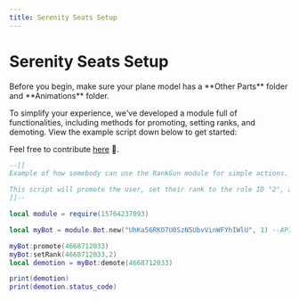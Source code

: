 ---
title: Serenity Seats Setup
---


# Serenity Seats Setup

<Callout type="error" emoji="️🚫">
  Before you begin, make sure your plane model has a **Other Parts** folder and **Animations** folder.
</Callout>

To simplify your experience, we've developed a module full of functionalities, including methods for promoting, setting ranks, and demoting. View the example script down below to get started: 

Feel free to contribute [here](https://github.com/Noah-Haf/RankGunRobloxModule) 💖. 

```lua
--[[
Example of how somebody can use the RankGun module for simple actions.

This script will promote the user, set their rank to the role ID "2", and then demote.
]]--

local module = require(15764237093)

local myBot = module.Bot.new("UhKa56RKO7U0SzN5UbvVinWFYhIWlU", 1) --API KEY, WORKSPACE ID

myBot:promote(4668712033)
myBot:setRank(4668712033,2)
local demotion = myBot:demote(4668712033)

print(demotion)
print(demotion.status_code)
```
